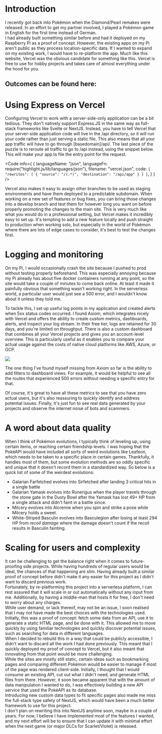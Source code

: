 

# Introduction

I recently got back into Pokémon when the Diamond/Pearl remakes were released. 
In an effort to get my partner involved, I played a Pokémon game in English for the 
first time instead of German.<br />
I had already built something similar before and had it deployed on my Raspberry Pi 
as a proof of concept. However, the existing apps on my Pi aren't public as they 
process location-specific data. If I wanted to expand on my existing work, I would 
have to re-platform the app. Much like this website, Vercel was the obvious candidate 
for something like this. Vercel is free to use for hobby projects and takes care of 
almost everything under the hood for you.

## Outcomes can be found here:

<div className="grid md:inline-flex gap-2 justify-center w-full">
	<SocialPreview url="https://pokewiki-zeta.vercel.app/" />
	<SocialPreview url="https://github.com/helblinglilly/pokewiki" />
</div>

# Using Express on Vercel

Configuring Vercel to work with a server-side-only application can be a bit tedious. 
They don't natively support Express.JS in the same way as full-stack frameworks like 
Svelte or NextJS. Instead, you have to tell Vercel that your server-side application 
code will live in the /api directory, so it will run your code rather than just serving 
a static file. This also means that all your app traffic will have to go through [basedomain]/api/. 
The last piece of the puzzle is to reroute all traffic to go to /api instead, using the snippet 
below. This will make your app.ts file the entry point for the request.

<Code info={
	{
		languageName: "json",
		languageFn: require("highlight.js/lib/languages/json"),
		filename: "vercel.json",
		code: `{
  "rewrites": [
    {
      "source": "/(.*)",
      "destination": "/api/app"
    }
  ]
}`,
	}
} />

Vercel also makes it easy to assign other branches to be used as staging environments 
and have them deployed to a predictable subdomain. When working on a new set of features 
or bug fixes, you can bring those changes into a develop branch and test them for however 
long you want on before properly promoting the changes to the main site. This is very 
much like what you would do in a professional setting, but Vercel makes it incredibly 
easy to set up. It's tempting to add a new feature locally and push straight to production 
when working solo, but especially in the world of Pokémon where there are lots of edge 
cases to consider, it's best to test the changes first.

# Logging and monitoring

On my Pi, I would occasionally crash the site because I pushed to prod without testing 
properly beforehand. This was especially annoying because my Pi already has about five 
docker containers running at any point, so the site would take a couple of minutes to 
come back online. At least it made it painfully obvious that something wasn't working 
right. In the serverless world, a particular user would just see a 500 error, and I 
wouldn't know about it unless they told me.

To tackle this, I set up useful log points in my application and created alerts when 
5xx status codes occurred. I found Axiom, which integrates nicely with Vercel and 
offers the ability to create custom metrics, dashboards, alerts, and inspect your 
log stream. In their free tier, logs are retained for 30 days, and you're limited 
on throughput. There is also a custom dashboard that combines all your Vercel projects 
and gives you an account-level overview. This is particularly useful as it enables you 
to compare your actual usage against the costs of native cloud platforms like AWS, 
Azure, or GCP.

<img src="/images/posts/2023/pokemon/axiom.jpg" />

The one thing I've found myself missing from Axiom so far is the ability to add 
filters to dashboard views. For example, it would be helpful to see all the routes 
that experienced 500 errors without needing a specific entry for that.

Of course, it's great to have all these metrics to see that you have zero actual 
users, but it's also reassuring to quickly identify and address potential issues. 
Finally, it's just fun to see real data generated by your projects and observe 
the internet noise of bots and scammers.

# A word about data quality

When I think of Pokémon evolutions, I typically think of leveling up, using certain 
items, or reaching certain friendship levels. I was hoping that the PokéAPI would 
have included all sorts of weird evolutions like Leafeon, which needs to be taken 
to a specific place in certain games. Thankfully, it handles most of them, but 
some evolution methods are so oddly specific and unique that it doesn't record 
them in a standardized way. So below is a quick list of some of the weirdest 
evolutions:

- Galarian Farfetched evolves into Sirfetched after landing 3 critical hits in a single battle
- Galarian Yamask evolves into Runerigus when the player travels through the stone gate in the Dusty Bowl after the Yamask has lost 49+ HP from a single attack and didn't faint in a battle since.
- Milcery evolves into Alcremie when you spin and strike a pose while Milcery holds a sweet.
- White-Striped Basculin evolves into Basculegion after losing at least 294 HP from *recoil damage* where the damage doesn't count if the recoil results in Basculin fainting.

# Scaling for users and complexity

It can be challenging to get the balance right when it comes to future-proofing side projects. While having hundreds of regular users would be ideal, the chances of that happening are slim. Having already built a similar proof of concept before didn't make it any easier for this project as I didn't want to discard previous work.<br />
Fortunately, by re-platforming this project into a serverless platform, I can rest assured that it will scale in or out automatically without any input from me. Additionally, by having a middle-man that hosts it for free, I don't need to worry about any charges.<br />
While user demand, or lack thereof, may not be an issue, I soon realised that I may not have made the best choices with the technologies used. Initially, this was a proof of concept: fetch some data from an API, use it to generate a static HTML page, and be done with it. This allowed me to move quickly by using familiar technologies and quickly discover potential issues, such as searching for data in different languages.<br />
When I decided to rebuild this in a way that could be publicly accessible, I didn't want to discard all the work I had done previously. This meant that I quickly deployed my proof of concept to Vercel, but it also meant that innovating from that point would be more challenging.<br />
While the sites are mostly still static, certain ideas such as bookmarking pages and comparing different Pokémon would be easier to manage if most of the page was rendered client-side. Initially, I thought that I would consume an existing API, cut out what I didn't need, and generate HTML files from there. However, it soon became apparent that with the amount of data manipulation I wanted to do, I was effectively building a new API service that used the PokéAPI as its database.<br />
Introducing new custom data types to fit specific pages also made me miss the full-stack type safety of NextJS, which would have been a much better framework to use for this project.<br />
I don't plan on rewriting this into NextJS anytime soon, maybe in a couple of years. For now, I believe I have implemented most of the features I wanted, and my next effort will be to ensure that I can update it with minimal effort when the next game (or major DLCs for Scarlet/Violet) is released.